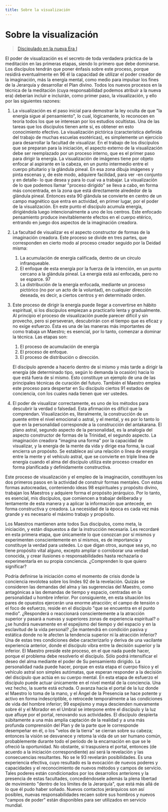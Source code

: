 ```yaml
---
title: Sobre la visualización
---
```


# Sobre la visualización

> [Discipulado en la nueva Era I](/discipulado-nueva-era-I/charlas-a-los-discipulos-9)


El poder de visualización es el secreto de toda verdadera práctica de la meditación en las primeras etapas, siendo lo primero que debe dominarse. Los discípulos tendrán que poner énfasis sobre este proceso, porque residirá eventualmente en <Pin lang="es">96</Pin> él la capacidad de utilizar el poder creador de la imaginación, más la energía mental, como medio para impulsar los fines de la Jerarquía y desarrollar el Plan divino. Todos los nuevos procesos en la técnica de la meditación (cuya responsabilidad podemos atribuir a la nueva era) deberían incluir e incluirán, como primer paso, la visualización, y ello por las siguientes razones:

1. La visualización es el paso inicial para demostrar la ley oculta de que "la energía sigue al pensamiento", lo cual, lógicamente, lo reconocen en teoría todos los que se interesan por los estudios ocultistas. Una de las tareas que los discípulos tienen ante sí, es obtener en esto conocimiento efectivo. La visualización pictórica (característica definida del trabajo de muchas escuelas esotéricas), es simplemente un ejercicio para desarrollar la facultad de visualizar. En el trabajo de los discípulos que se preparan para la iniciación, el aspecto externo de la visualización debe ser reemplazado por un proceso interno, que es el primer paso para dirigir la energía. La visualización de imágenes tiene por objeto enfocar al aspirante en la cabeza, en un punto intermedio entre el cuerpo pituitario y la glándula pineal. En esa zona dibuja imágenes y pinta escenas y, de este modo, adquiere facilidad, para ver -en conjunto y en detalle- lo que desea y para lo cual va a trabajar. La visualización de lo que podemos llamar "proceso dirigido" se lleva a cabo, en forma más concentrada, en la zona que está directamente alrededor de la glándula pineal. Entonces esta <Pin lang="en">90</Pin> glándula se convierte en centro de un campo magnético que entra en actividad, en primer lugar, por el poder de la visualización. En este punto el discípulo acumula energía, dirigiéndola luego intencionalmente a uno de los centros. Este enfocado pensamiento produce inevitablemente efectos en el cuerpo etérico, entrando en juego dos aspectos de la imaginación creadora.
2. La facultad de visualizar es el aspecto constructor de formas de la imaginación creadora. Este proceso se divide en tres partes, que corresponden en cierto modo al proceso creador seguido por la Deidad misma:
   1. La acumulación de energía calificada, dentro de un círculo infranqueable.
   2. El enfoque de esta energía por la fuerza de la intención, en un punto cercano a la glándula pineal. La energía está así enfocada, pero no se esparce. <Pin lang="es">97</Pin>
   3. La distribución de la energía enfocada, mediante un proceso pictórico (no por un acto de la voluntad), en cualquier dirección deseada, es decir, a ciertos centros y en determinado orden.
3. Este proceso de dirigir la energía puede llegar a convertirse en hábito espiritual, si los discípulos empiezan a practicarlo lenta y gradualmente. Al principio el proceso de visualización puede parecer difícil y sin provecho, pero si perseveran, descubrirán con el tiempo que es eficaz y no exige esfuerzo. Ésta es una de las maneras más importantes de como trabaja un Maestro; es esencial, por lo tanto, comenzar a dominar la técnica. Las etapas son:
   1. El proceso de acumulación de energía
   2. El proceso de enfoque.
   3. El proceso de distribución o dirección.
   
   El discípulo aprende a hacerlo dentro de sí mismo y más tarde a dirigir la energía (de determinado tipo, según lo demanda la ocasión) hacia lo que está fuera de sí mismo. Esto constituye un ejemplo de una de las principales técnicas de curación del futuro. También el Maestro emplea este proceso para despertar en Su discípulo ciertos <Pin lang="en">91</Pin> estados de conciencia, con los cuales nada tienen que ver ustedes.

4. El poder de visualizar correctamente, es uno de los métodos para descubrir la verdad o falsedad. Esta afirmación es difícil que la comprendan. Visualización es, literalmente, la construcción de un puente entre el nivel emocional o astral, y el mental, y es por lo tanto lo que en la personalidad corresponde a la construcción del antakarana. El plano astral, segundo aspecto de la personalidad, es la analogía del aspecto constructor de formas de la Trinidad, el segundo aspecto. La imaginación creadora "imagina una forma" por la capacidad de visualizar, y la energía de la mente da vida y dirige esa forma, la cual encierra un propósito. Se establece así una relación o línea de energía entre la mente y el vehículo astral, que se convierte en triple línea de energía cuando el alma del discípulo utiliza este proceso creador en forma planificada y definidamente constructiva.

Este proceso de visualización y el empleo de la imaginación, constituyen los dos primeros pasos en la actividad de construir formas mentales. Con estas formas autocreadas, conteniendo ideas <Pin lang="es">98</Pin> espirituales y propósito divino, trabajan los Maestros y adquiere forma el propósito jerárquico. Por lo tanto, es esencial, mis discípulos, que comiencen a trabajar deliberada y lentamente de esta manera y a aplicar la información que antecede, en forma constructiva y creadora. La necesidad de la época es cada vez más grande y es necesario el máximo trabajo y propósito.

Los Maestros mantienen ante todos Sus discípulos, como meta, la iniciación, y están dispuestos a dar la instrucción necesaria. Les recordaré en esta primera etapa, que únicamente lo que conozcan por sí mismos y experimenten conscientemente en sí mismos, es de importancia y constituye la verdad para ustedes. Lo que digan otros, aunque sea yo, no tiene propósito vital alguno, excepto ampliar o corroborar una verdad conocida, y crear ilusiones o responsabilidades hasta rechazarla o experimentarla en su propia conciencia. ¿Comprenden lo que quiero significar?

Podría definirse la iniciación como el momento de crisis donde la conciencia revolotea sobre los lindes <Pin lang="en">92</Pin> de la revelación. Quizás se consideren las demandas del alma y las sugerencias del Maestro, como antagónicas a las demandas de tiempo y espacio, centradas en la personalidad u hombre inferior. Por consiguiente, en esta situación los pares de opuestos ejercerán una enorme atracción; el campo de tensión o el foco de esfuerzo, reside en el discípulo "que se encuentra en el punto medio". ¿Responderá o reaccionará conscientemente a la atracción superior y pasará a nuevas y superiores zonas de experiencia espiritual? o ¿se hundirá nuevamente en el espejismo del tiempo y del espacio y en la esclavitud de la vida personal? ¿Se mantendrá en condición pasiva y estática donde no le afecten la tendencia superior ni la atracción inferior? Una de estas tres condiciones debe caracterizarlo y deriva de una vacilante experiencia anterior, donde el discípulo vibra entre la decisión superior y la inferior. El Maestro preside este proceso, en el que nada puede hacer, porque el problema debe resolverlo el discípulo. Sólo podrá intensificar el deseo del alma mediante el poder de Su pensamiento dirigido. La personalidad nada puede hacer, porque en esta etapa el cuerpo físico y el vehículo astral son simples autómatas, que esperan responder a la decisión del discípulo que actúa en su cuerpo mental. En esta etapa de esfuerzo el discípulo puede actuar únicamente en el nivel mental de la conciencia. Una vez hecho, la suerte está echada. O avanza hacia el portal de la luz donde el Maestro lo toma de la mano, y el Ángel de la Presencia se hace potente y activo en forma indescriptible, o retrocede temporalmente a las condiciones de vida del hombre inferior; <Pin lang="es">99</Pin> espejismo y maya descienden nuevamente sobre él y el Morador en el Umbral se interpone entre el discípulo y la luz que afluye por el portal, renovando sus actividades. El discípulo despierta súbitamente a una más amplia captación de la realidad y a una más profunda comprensión del Plan y de la parte que le corresponde desempeñar en él, o los "velos de la tierra" se cierran sobre su cabeza; entonces la visión se desvanece y retoma la vida de un ser humano común, probablemente durante todo el período de la encarnación en que se le ofreció la oportunidad. No obstante, si traspusiera el portal, entonces (de acuerdo a la iniciación correspondiente) así será la revelación y las consecuencias resultantes. No se le <Pin lang="en">93</Pin> revelarán posibilidades. Es una experiencia efectiva, cuyo resultado es la evocación de nuevos poderes y capacidades y el reconocimiento de nuevos métodos y campos de servicio. Tales poderes están condicionados por los desarrollos anteriores y la presencia de estas facultades, concediéndosele además la plena libertad de movimiento "dentro de los límites de la Jerarquía", que está más allá de lo que él pudo haber soñado. Nuevos contactos jerárquicos son así posibles, nuevas responsabilidades recaen sobre sus hombros y nuevos "campos de poder" están disponibles para ser utilizados en servicio mundial.
